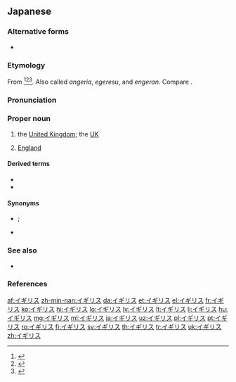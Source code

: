==Japanese==
{{DEFAULTSORT:いぎりす}}
{{wikipedia|lang=ja}}

===Alternative forms===
* {{ja-l|英吉利}} {{qualifier|ateji, rare}}

===Etymology===
From {{der|ja|pt|inglês||[[English]]}}<ref>{{R:Kokugo Dai Jiten}}</ref><ref>{{R:Kojien}}</ref><ref>{{R:Daijirin}}</ref>. Also called ''angeria'', ''egeresu'', and ''engeran''. Compare {{etyl|cmn|-}} {{m|cmn|英吉利|tr=Yīngjílì||[[England]]}}.

===Pronunciation===
{{ja-pron|acc=h|a=Ja-Igirisu.ogg}}

===Proper noun===
{{ja-pos|proper}}

# the [[United Kingdom]]; the [[UK]]
# {{lb|ja|informal}} [[England]]

====Derived terms====
* {{ja-r|イギリス人|^イギリスじん}}
* {{ja-r|イギリス帝%国|^イギリス ^てい%こく|[[British Empire]]}}

====Synonyms====
* {{sense|United Kingdom}} {{ja-r|英%国|^えい%こく}}; {{ja-r|連%合%王%国|^れん%ごう% ^おう%こく}}
* {{sense|England}} {{ja-r|イングランド|caps=y}}

===See also===
* {{ja-r|グレートブリテン及び北アイルランド連%合%王%国|^グレート ^ブリテン および ^きた ^アイルランド ^れん%ごう%おう%こく|[[United Kingdom of Great Britain and Northern Ireland]]}}

===References===
<references/>

{{topics|ja|United Kingdom|Countries of Europe|Exonyms}}

[[af:イギリス]]
[[zh-min-nan:イギリス]]
[[da:イギリス]]
[[et:イギリス]]
[[el:イギリス]]
[[fr:イギリス]]
[[ko:イギリス]]
[[hi:イギリス]]
[[lo:イギリス]]
[[lv:イギリス]]
[[lt:イギリス]]
[[li:イギリス]]
[[hu:イギリス]]
[[mg:イギリス]]
[[ml:イギリス]]
[[ja:イギリス]]
[[uz:イギリス]]
[[pl:イギリス]]
[[pt:イギリス]]
[[ro:イギリス]]
[[fi:イギリス]]
[[sv:イギリス]]
[[th:イギリス]]
[[tr:イギリス]]
[[uk:イギリス]]
[[zh:イギリス]]